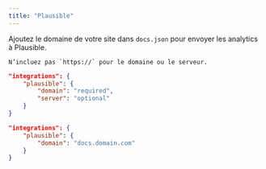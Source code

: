 ```yaml
---
title: "Plausible"
---
```


Ajoutez le domaine de votre site dans `docs.json` pour envoyer les analytics à Plausible.

<Info>

    N’incluez pas `https://` pour le domaine ou le serveur.

</Info>

<CodeGroup>

```json Analytics options in docs.json
"integrations": {
    "plausible": {
        "domain": "required",
        "server": "optional"
    }
}
```

```json Example
"integrations": {
    "plausible": {
        "domain": "docs.domain.com"
    }
}
```

</CodeGroup>